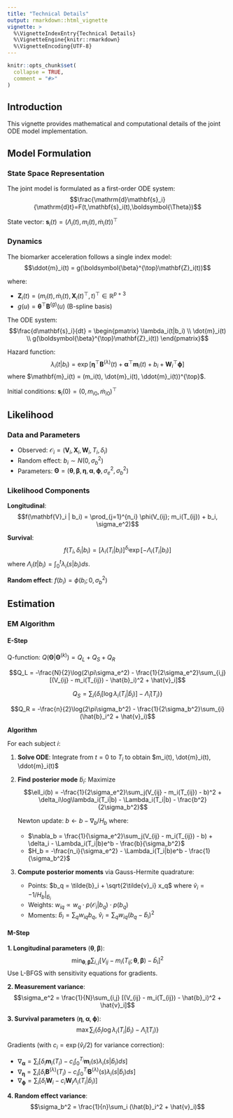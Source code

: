 ```yaml
---
title: "Technical Details"
output: rmarkdown::html_vignette
vignette: >
  %\VignetteIndexEntry{Technical Details}
  %\VignetteEngine{knitr::rmarkdown}
  %\VignetteEncoding{UTF-8}
---
```


```r
knitr::opts_chunk$set(
  collapse = TRUE,
  comment = "#>"
)
```

## Introduction

This vignette provides mathematical and computational details of the joint ODE model implementation.

## Model Formulation

### State Space Representation

The joint model is formulated as a first-order ODE system:
$$\frac{\mathrm{d}\mathbf{s}_i}{\mathrm{d}t}=F(t,\mathbf{s}_i(t),\boldsymbol{\Theta})$$

State vector: $\mathbf{s}_i(t)=(\Lambda_i(t), m_i(t), \dot{m}_i(t))^{\top}$

### Dynamics

The biomarker acceleration follows a single index model:
$$\ddot{m}_i(t) = g(\boldsymbol{\beta}^{\top}\mathbf{Z}_i(t))$$

where:

- $\mathbf{Z}_i(t) = (m_i(t), \dot{m}_i(t), \mathbf{X}_i(t)^{\top}, t)^{\top} \in \mathbb{R}^{p+3}$
- $g(u) = \boldsymbol{\theta}^{\top} \mathbf{B}^{(g)}(u)$ (B-spline basis)

The ODE system:
$$\frac{d\mathbf{s}_i}{dt} = \begin{pmatrix}
\lambda_i(t|b_i) \\
\dot{m}_i(t) \\
g(\boldsymbol{\beta}^{\top}\mathbf{Z}_i(t))
\end{pmatrix}$$

Hazard function:
$$\lambda_i(t|b_i) = \exp[\boldsymbol{\eta}^{\top} \mathbf{B}^{(\lambda)}(t) + \boldsymbol{\alpha}^{\top}\mathbf{m}_i(t) + b_{i}+\mathbf{W}_i^{\top}\boldsymbol{\phi}]$$
where $\mathbf{m}_i(t) = (m_i(t), \dot{m}_i(t), \ddot{m}_i(t))^{\top}$.

Initial conditions: $\mathbf{s}_i(0) = (0, m_{i0}, \dot{m}_{i0})^{\top}$

## Likelihood

### Data and Parameters

- Observed: $\mathcal{O}_i = (\mathbf{V}_i, \mathbf{X}_i, \mathbf{W}_i, T_i, \delta_i)$
- Random effect: $b_i \sim N(0, \sigma_b^2)$
- Parameters: $\boldsymbol{\Theta} = (\boldsymbol{\theta}, \boldsymbol{\beta}, \boldsymbol{\eta}, \boldsymbol{\alpha}, \boldsymbol{\phi}, \sigma_e^2, \sigma_b^2)$

### Likelihood Components

**Longitudinal**:
$$f(\mathbf{V}_i | b_i) = \prod_{j=1}^{n_i} \phi(V_{ij}; m_i(T_{ij}) + b_i, \sigma_e^2)$$

**Survival**:
$$f(T_i, \delta_i | b_i) = [\lambda_i(T_i|b_i)]^{\delta_i} \exp[-\Lambda_i(T_i|b_i)]$$
where $\Lambda_i(t|b_i) = \int_0^t \lambda_i(s|b_i)ds$.

**Random effect**: $f(b_i) = \phi(b_i; 0, \sigma_b^2)$

## Estimation

### EM Algorithm

#### E-Step

Q-function: $Q(\boldsymbol{\Theta}|\boldsymbol{\Theta}^{(k)}) = Q_L + Q_S + Q_R$

$$Q_L = -\frac{N}{2}\log(2\pi\sigma_e^2) - \frac{1}{2\sigma_e^2}\sum_{i,j}[(V_{ij} - m_i(T_{ij}) - \hat{b}_i)^2 + \hat{v}_i]$$

$$Q_S = \sum_{i} \{\delta_i[\log\lambda_i(T_i|\hat{b}_i)] - \hat{\Lambda}_i(T_i)\}$$

$$Q_R = -\frac{n}{2}\log(2\pi\sigma_b^2) - \frac{1}{2\sigma_b^2}\sum_{i}(\hat{b}_i^2 + \hat{v}_i)$$

**Algorithm**

For each subject $i$:

1. **Solve ODE**: Integrate from $t=0$ to $T_i$ to obtain $m_i(t), \dot{m}_i(t), \ddot{m}_i(t)$

2. **Find posterior mode** $\tilde{b}_i$: Maximize
   $$\ell_i(b) = -\frac{1}{2\sigma_e^2}\sum_j(V_{ij} - m_i(T_{ij}) - b)^2 + \delta_i\log\lambda_i(T_i|b) - \Lambda_i(T_i|b) - \frac{b^2}{2\sigma_b^2}$$

   Newton update: $b \leftarrow b - \nabla_b/H_b$ where:
   
   - $\nabla_b = \frac{1}{\sigma_e^2}\sum_j(V_{ij} - m_i(T_{ij}) - b) + \delta_i - \Lambda_i(T_i|b)e^b - \frac{b}{\sigma_b^2}$
   - $H_b = -\frac{n_i}{\sigma_e^2} - \Lambda_i(T_i|b)e^b - \frac{1}{\sigma_b^2}$

3. **Compute posterior moments** via Gauss-Hermite quadrature:

   - Points: $b_q = \tilde{b}_i + \sqrt{2\tilde{v}_i} x_q$ where $\tilde{v}_i = -1/H_b|_{\tilde{b}_i}$
   - Weights: $w_{iq} \propto w_q \cdot p(\mathcal{O}_i|b_q) \cdot p(b_q)$
   - Moments: $\hat{b}_i = \sum_q w_{iq} b_q$, $\hat{v}_i = \sum_q w_{iq}(b_q - \hat{b}_i)^2$

#### M-Step

**1. Longitudinal parameters** $(\boldsymbol{\theta}, \boldsymbol{\beta})$:
$$\min_{\boldsymbol{\theta}, \boldsymbol{\beta}} \sum_{i,j} [V_{ij} - m_i(T_{ij}; \boldsymbol{\theta}, \boldsymbol{\beta}) - \hat{b}_i]^2$$
Use L-BFGS with sensitivity equations for gradients.

**2. Measurement variance**:
$$\sigma_e^2 = \frac{1}{N}\sum_{i,j} [(V_{ij} - m_i(T_{ij}) - \hat{b}_i)^2 + \hat{v}_i]$$

**3. Survival parameters** $(\boldsymbol{\eta}, \boldsymbol{\alpha}, \boldsymbol{\phi})$:
$$\max \sum_i \{\delta_i \log\lambda_i(T_i|\hat{b}_i) - \hat{\Lambda}_i(T_i)\}$$

Gradients (with $c_i = \exp(\hat{v}_i/2)$ for variance correction):

- $\nabla_{\boldsymbol{\alpha}} = \sum_i [\delta_i \mathbf{m}_i(T_i) - c_i\int_0^{T_i} \mathbf{m}_i(s)\lambda_i(s|\hat{b}_i)ds]$
- $\nabla_{\boldsymbol{\eta}} = \sum_i [\delta_i \mathbf{B}^{(\lambda)}(T_i) - c_i\int_0^{T_i} \mathbf{B}^{(\lambda)}(s)\lambda_i(s|\hat{b}_i)ds]$
- $\nabla_{\boldsymbol{\phi}} = \sum_i [\delta_i \mathbf{W}_i - c_i\mathbf{W}_i\Lambda_i(T_i|\hat{b}_i)]$

**4. Random effect variance**:
$$\sigma_b^2 = \frac{1}{n}\sum_i (\hat{b}_i^2 + \hat{v}_i)$$
